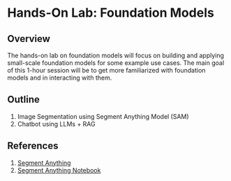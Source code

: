 # Hands-On Lab: Foundation Models

## Overview
The hands-on lab on foundation models will focus on building and applying small-scale foundation models for some example use cases. The main goal of this 1-hour session will be to get more familiarized with foundation models and in interacting with them.

## Outline
1. Image Segmentation using Segment Anything Model (SAM)
2. Chatbot using LLMs + RAG

## References
1. [Segment Anything](https://segment-anything.com/)
2. [Segment Anything Notebook](https://github.com/facebookresearch/segment-anything/tree/main/notebooks)
